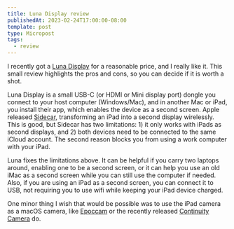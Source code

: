 ```yaml
---
title: Luna Display review
publishedAt: 2023-02-24T17:00:00-08:00
template: post
type: Micropost
tags:
  - review
---
```


I recently got a [Luna Display](https://astropad.com/product/lunadisplay/) for a reasonable price, and I really like it. This small review highlights the pros and cons, so you can decide if it is worth a shot.

Luna Display is a small USB-C (or HDMI or Mini display port) dongle you connect to your host computer (Windows/Mac), and in another Mac or iPad, you install their app, which enables the device as a second screen. Apple released [Sidecar](https://support.apple.com/en-ca/HT210380), transforming an iPad into a second display wirelessly. This is good, but Sidecar has two limitations: 1) it only works with iPads as second displays, and 2) both devices need to be connected to the same iCloud account. The second reason blocks you from using a work computer with your iPad.

Luna fixes the limitations above. It can be helpful if you carry two laptops around, enabling one to be a second screen, or it can help you use an old iMac as a second screen while you can still use the computer if needed. Also, if you are using an iPad as a second screen, you can connect it to USB, not requiring you to use wifi while keeping your iPad device charged.

One minor thing I wish that would be possible was to use the iPad camera as a macOS camera, like [Epoccam](https://www.elgato.com/en/epoccam) or the recently released [Continuity Camera](https://support.apple.com/lv-lv/guide/mac-help/mchl77879b8a/mac) do.
